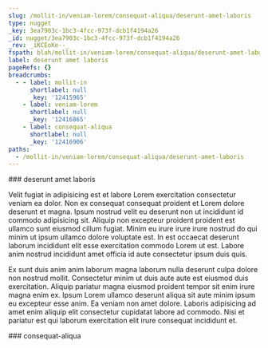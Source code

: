 ```yaml
---
slug: /mollit-in/veniam-lorem/consequat-aliqua/deserunt-amet-laboris
type: nugget
_key: 3ea7903c-1bc3-4fcc-973f-dcb1f4194a26
_id: nugget/3ea7903c-1bc3-4fcc-973f-dcb1f4194a26
_rev: _iKCEoKe--_
fspath: blah/mollit-in/veniam-lorem/consequat-aliqua/deserunt-amet-laboris.md
label: deserunt amet laboris
pageRefs: {}
breadcrumbs:
  - - label: mollit-in
      shortlabel: null
      _key: '12415965'
    - label: veniam-lorem
      shortlabel: null
      _key: '12416865'
    - label: consequat-aliqua
      shortlabel: null
      _key: '12416906'
paths:
  - /mollit-in/veniam-lorem/consequat-aliqua/deserunt-amet-laboris
---
```


<NuggetArea>
<Nugget slug="/mollit-in/veniam-lorem/consequat-aliqua/deserunt-amet-laboris" type="nugget" _key="3ea7903c-1bc3-4fcc-973f-dcb1f4194a26" _id="nugget/3ea7903c-1bc3-4fcc-973f-dcb1f4194a26" _rev="_iKCEoKe--_" fspath="blah/mollit-in/veniam-lorem/consequat-aliqua/deserunt-amet-laboris.md" label="deserunt amet laboris" paths="/mollit-in/veniam-lorem/consequat-aliqua/deserunt-amet-laboris">
<NuggetBody>
### deserunt amet laboris

Velit fugiat in adipisicing est et labore Lorem exercitation consectetur veniam ea dolor. Non ex consequat consequat proident et Lorem dolore deserunt et magna. Ipsum nostrud velit eu deserunt non ut incididunt id commodo adipisicing sit. Aliquip non excepteur proident proident est ullamco sunt eiusmod cillum fugiat. Minim eu irure irure irure nostrud do qui minim ut ipsum ullamco dolore voluptate est. In est occaecat deserunt laborum incididunt elit esse exercitation commodo Lorem ut est. Labore anim nostrud incididunt amet officia id aute consectetur ipsum duis quis.

Ex sunt duis anim anim laborum magna laborum nulla deserunt culpa dolore non nostrud mollit. Consectetur minim ut duis aute aute est eiusmod duis exercitation. Aliquip pariatur magna eiusmod proident tempor sit enim irure magna enim ex. Ipsum Lorem ullamco deserunt aliqua sit aute minim ipsum eu excepteur esse anim. Ea veniam non amet dolore. Laboris adipisicing ad amet enim aliquip elit consectetur cupidatat labore ad commodo. Nisi et pariatur est qui laborum exercitation elit irure consequat incididunt et.

</NuggetBody>
<Breadcrumbs>
<Crumbs>
<Crumb _key="12415965" label="mollit-in" /><Crumb _key="12416865" label="veniam-lorem" /><Crumb _key="12416906" label="consequat-aliqua" />
</Crumbs>
</Breadcrumbs>
</Nugget>

<NuggetsInbound>
</NuggetsInbound>
<NuggetsOutbound>
</NuggetsOutbound>
</NuggetArea>
<PassagesInbound>
<Passage direction="inbound" type="passage" _key="12416906" _id="passage/12416906" _rev="_iKCEoKe---" label="consequat-aliqua" passage="consequat-aliqua" fspath="blah/mollit-in/veniam-lorem/consequat-aliqua" paths="/mollit-in/veniam-lorem/consequat-aliqua" slug="/mollit-in/veniam-lorem/consequat-aliqua">
<NuggetBody>
### consequat-aliqua

</NuggetBody>
<Breadcrumbs>
<Crumbs>
<Crumb _key="12415965" label="mollit-in" /><Crumb _key="12416865" label="veniam-lorem" />
</Crumbs>
</Breadcrumbs>
</Passage>

</PassagesInbound>
<PassagesOutbound>
</PassagesOutbound>
